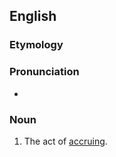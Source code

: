 ==English==

===Etymology===
{{suffix|en|accrue|ment}}

===Pronunciation===
* {{a|US}} {{IPA|/ə.ˈkɹu.mənt/|lang=en}}

===Noun===
{{en-noun}}

# The act of [[accrue|accruing]].